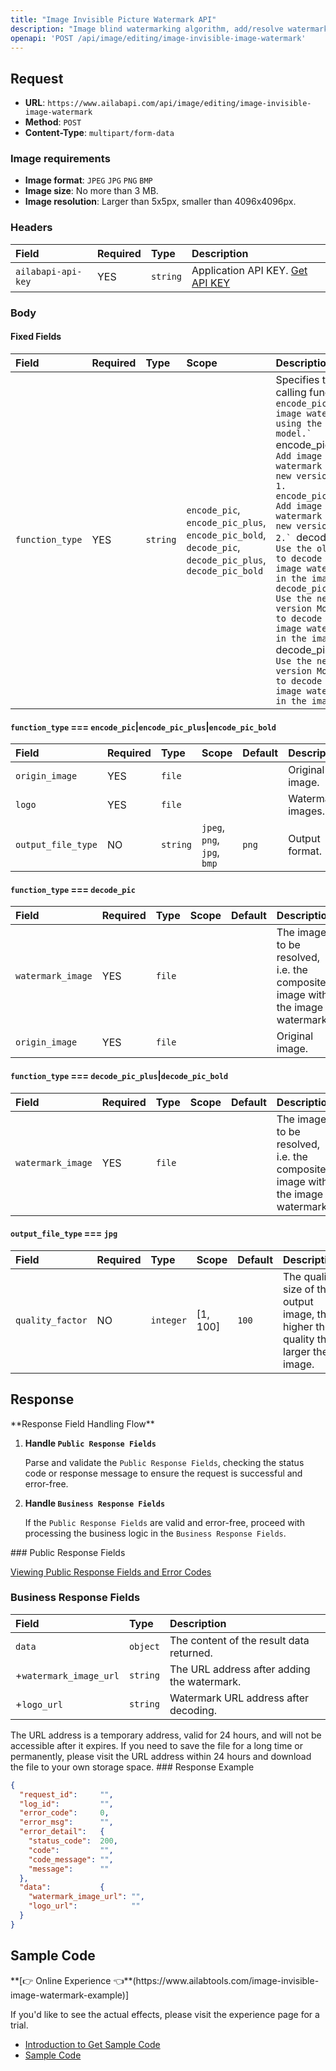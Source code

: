 ```yaml
---
title: "Image Invisible Picture Watermark API"
description: "Image blind watermarking algorithm, add/resolve watermark, add content including image or logo. algorithm service body is divided into two：`encode_pic`, `decode_pic`."
openapi: 'POST /api/image/editing/image-invisible-image-watermark'
---
```


## Request

- **URL**: `https://www.ailabapi.com/api/image/editing/image-invisible-image-watermark`
- **Method**: `POST`
- **Content-Type**: `multipart/form-data`

### Image requirements

- **Image format**: `JPEG` `JPG` `PNG` `BMP`
- **Image size**: No more than 3 MB.
- **Image resolution**: Larger than 5x5px, smaller than 4096x4096px.

### Headers

| Field              | Required | Type     | Description                                        |
|:-------------------|:---------|:---------|:---------------------------------------------------|
| `ailabapi-api-key` | YES      | `string` | Application API KEY. [Get API KEY](/doc/get-api-key) |

### Body

#### Fixed Fields

| Field           | Required | Type     | Scope                                                                                                                                                   | Description                                                                                                                                                                                                                                                                                                                                                                                                                                                                                                                                      |
|:----------------|:---------|:---------|:--------------------------------------------------------------------------------------------------------------------------------------------------------|:-------------------------------------------------------------------------------------------------------------------------------------------------------------------------------------------------------------------------------------------------------------------------------------------------------------------------------------------------------------------------------------------------------------------------------------------------------------------------------------------------------------------------------------------------|
| `function_type` | YES      | `string` | ``encode_pic``, ``encode_pic_plus``, ``encode_pic_bold``, ``decode_pic``, ``decode_pic_plus``, ``decode_pic_bold`` | Specifies the calling function. ``encode_pic`: Add image watermark using the old model.` ``encode_pic_plus`: Add image watermark with new version model 1.` ``encode_pic_bold`: Add image watermark with new version model 2.` ``decode_pic`: Use the old model to decode the image watermark in the image.` ``decode_pic_plus`: Use the new version Model 1 to decode the image watermark in the image.` ``decode_pic_bold`: Use the new version Model 2 to decode the image watermark in the image.` |

#### `function_type` === `encode_pic`|`encode_pic_plus`|`encode_pic_bold`

| Field              | Required | Type     | Scope                                                        | Default | Description       |
|:-------------------|:---------|:---------|:-------------------------------------------------------------|:--------|:------------------|
| `origin_image`     | YES      | `file`   |                                                              |         | Original image.   |
| `logo`             | YES      | `file`   |                                                              |         | Watermark images. |
| `output_file_type` | NO       | `string` | ``jpeg``, ``png``, ``jpg``, ``bmp`` | `png`   | Output format.    |

#### `function_type` === `decode_pic`

| Field             | Required | Type   | Scope | Default | Description                                                                  |
|:------------------|:---------|:-------|:------|:--------|:-----------------------------------------------------------------------------|
| `watermark_image` | YES      | `file` |       |         | The image to be resolved, i.e. the composite image with the image watermark. |
| `origin_image`    | YES      | `file` |       |         | Original image.                                                              |

#### `function_type` === `decode_pic_plus`|`decode_pic_bold`

| Field             | Required | Type   | Scope | Default | Description                                                                  |
|:------------------|:---------|:-------|:------|:--------|:-----------------------------------------------------------------------------|
| `watermark_image` | YES      | `file` |       |         | The image to be resolved, i.e. the composite image with the image watermark. |

#### `output_file_type` === `jpg`

| Field            | Required | Type      | Scope    | Default | Description                                                                        |
|:-----------------|:---------|:----------|:---------|:--------|:-----------------------------------------------------------------------------------|
| `quality_factor` | NO       | `integer` | [1, 100] | `100`   | The quality size of the output image, the higher the quality the larger the image. |

## Response
<Warning>
**Response Field Handling Flow**

1. **Handle `Public Response Fields`**

   Parse and validate the `Public Response Fields`, checking the status code or response message to ensure the request is successful and error-free.

2. **Handle `Business Response Fields`**

   If the `Public Response Fields` are valid and error-free, proceed with processing the business logic in the `Business Response Fields`.
</Warning>
### Public Response Fields

<a href="/docs/response-description" target="_blank">Viewing Public Response Fields and Error Codes</a>

### Business Response Fields

| Field                  | Type     | Description                                 |
|:-----------------------|:---------|:--------------------------------------------|
| `data`                 | `object` | The content of the result data returned.    |
| +`watermark_image_url` | `string` | The URL address after adding the watermark. |
| +`logo_url`            | `string` | Watermark URL address after decoding.       |
<Tip>
The URL address is a temporary address, valid for 24 hours, and will not be accessible after it expires. If you need to save the file for a long time or permanently, please visit the URL address within 24 hours and download the file to your own storage space.
</Tip>
### Response Example

```json
{
  "request_id":     "",
  "log_id":         "",
  "error_code":     0,
  "error_msg":      "",
  "error_detail":   {
    "status_code":  200,
    "code":         "",
    "code_message": "",
    "message":      ""
  },
  "data":           {
    "watermark_image_url": "",
    "logo_url":            ""
  }
}
```

## Sample Code
<Tip>
**[👉 Online Experience 👈**(https://www.ailabtools.com/image-invisible-image-watermark-example)]

If you'd like to see the actual effects, please visit the experience page for a trial.

- [Introduction to Get Sample Code](get-sample-code)
- [Sample Code][PostmanURL]

[PostmanURL]: https://documenter.getpostman.com/view/26387069/2s93JxqgHE#7075d5af-037f-472d-ae1b-348baf0582b6
</Tip>